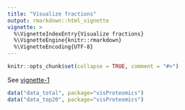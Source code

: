 ```yaml
---
title: "Visualize fractions"
output: rmarkdown::html_vignette
vignette: >
  %\VignetteIndexEntry{Visualize fractions}
  %\VignetteEngine{knitr::rmarkdown}
  %\VignetteEncoding{UTF-8}
---
```


```r
knitr::opts_chunk$set(collapse = TRUE, comment = "#>")
```


See [vignette-1](merge-fractions.html)

```r
data("data_total", package="visProteomics")
data("data_top20", package="visProteomics")
```



